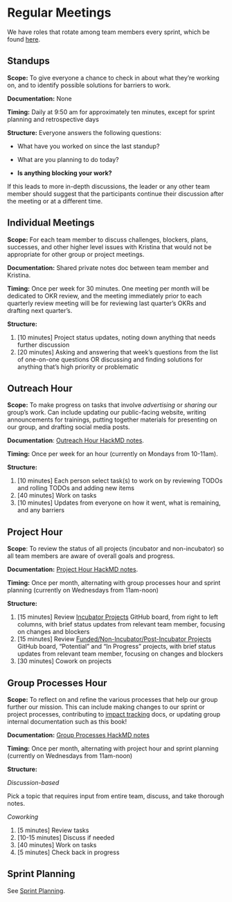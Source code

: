 # Regular Meetings

We have roles that rotate among team members every sprint, which be found [here](https://docs.google.com/spreadsheets/d/1k4B59FdpGxAd2sNrgbXRLrYIVgcxjvnYF5yJoaIcOAA/edit?usp=sharing).

## Standups {#standups}

**Scope:** To give everyone a chance to check in about what they're working on, and to identify possible solutions for barriers to work.

**Documentation:** None

**Timing:** Daily at 9:50 am for approximately ten minutes, except for sprint planning and retrospective days

**Structure:** Everyone answers the following questions:

-   What have you worked on since the last standup?

-   What are you planning to do today?

-   **Is anything blocking your work?**

If this leads to more in-depth discussions, the leader or any other team member should suggest that the participants continue their discussion after the meeting or at a different time.

## Individual Meetings {#individual-meetings}

**Scope:** For each team member to discuss challenges, blockers, plans, successes, and other higher level issues with Kristina that would not be appropriate for other group or project meetings.

**Documentation:** Shared private notes doc between team member and Kristina.

**Timing:** Once per week for 30 minutes.
One meeting per month will be dedicated to OKR review, and the meeting immediately prior to each quarterly review meeting will be for reviewing last quarter's OKRs and drafting next quarter's.

**Structure:**

1.  \[10 minutes\] Project status updates, noting down anything that needs further discussion
2.  \[20 minutes\] Asking and answering that week's questions from the list of one-on-one questions OR discussing and finding solutions for anything that's high priority or problematic

## Outreach Hour {#outreach-hour}

**Scope:** To make progress on tasks that involve *advertising* or *sharing* our group's work.
Can include updating our public-facing website, writing announcements for trainings, putting together materials for presenting on our group, and drafting social media posts.

**Documentation**: [Outreach Hour HackMD notes](https://hackmd.io/fxo335XYQXGUpIm6c46TkQ).

**Timing:** Once per week for an hour (currently on Mondays from 10-11am).

**Structure:**

1.  \[10 minutes\] Each person select task(s) to work on by reviewing TODOs and rolling TODOs and adding new items
2.  \[40 minutes\] Work on tasks
3.  \[10 minutes\] Updates from everyone on how it went, what is remaining, and any barriers

## Project Hour {#project-hour}

**Scope**: To review the status of all projects (incubator and non-incubator) so all team members are aware of overall goals and progress.

**Documentation:** [Project Hour HackMD notes](https://hackmd.io/Ix-cFLn2RwuBfryEtOINaw).

**Timing:** Once per month, alternating with group processes hour and sprint planning (currently on Wednesdays from 11am-noon)

**Structure:**

1.  \[15 minutes\] Review [Incubator Projects](https://github.com/orgs/cct-datascience/projects/7) GitHub board, from right to left columns, with brief status updates from relevant team member, focusing on changes and blockers
2.  \[15 minutes\] Review [Funded/Non-Incubator/Post-Incubator Projects](https://github.com/orgs/cct-datascience/projects/9) GitHub board, "Potential" and "In Progress" projects, with brief status updates from relevant team member, focusing on changes and blockers
3.  \[30 minutes\] Cowork on projects

## Group Processes Hour {#group-processes-hour}

**Scope:** To reflect on and refine the various processes that help our group further our mission.
This can include making changes to our sprint or project processes, contributing to [impact tracking](impact.qmd) docs, or updating group internal documentation such as this book!

**Documentation:** [Group Processes HackMD notes](https://hackmd.io/eAAQ3bz0SfSURtxO9GO3EQ)

**Timing:** Once per month, alternating with project hour and sprint planning (currently on Wednesdays from 11am-noon)

**Structure:**

*Discussion-based*

Pick a topic that requires input from entire team, discuss, and take thorough notes.

*Coworking*

1.  \[5 minutes\] Review tasks
2.  \[10-15 minutes\] Discuss if needed
3.  \[40 minutes\] Work on tasks
4.  \[5 minutes\] Check back in progress

## Sprint Planning

See [Sprint Planning](sprint-planning.qmd).
